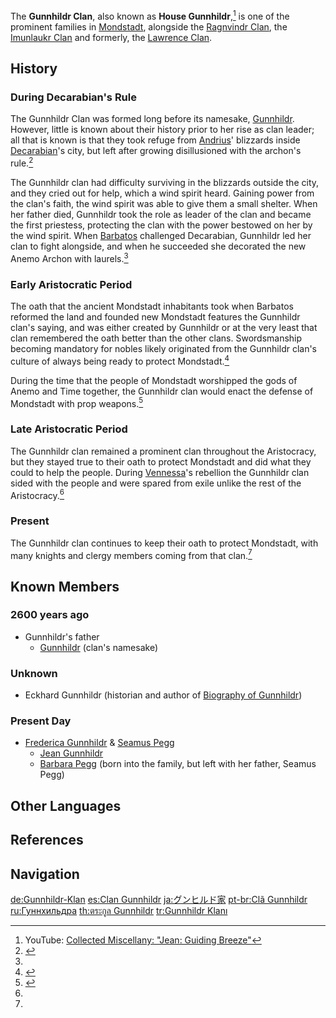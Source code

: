 {{Terminology Infobox
|title        = 
|image        = Gunnhildr Clan.png
|type         = Families
|type2        = Mondstadt Clans
}}
{{Quote|For Mondstadt, as always.|Gunnhildr Clan's motto}}
The '''Gunnhildr Clan''', also known as '''House Gunnhildr''',<ref>YouTube: [https://youtu.be/_FOkixTeAaA Collected Miscellany: "Jean: Guiding Breeze"]</ref> is one of the prominent families in [[Mondstadt]], alongside the [[Ragnvindr Clan]], the [[Imunlaukr Clan]] and formerly, the [[Lawrence Clan]].

==History==
===During Decarabian's Rule===
The Gunnhildr Clan was formed long before its namesake, [[Gunnhildr]]. However, little is known about their history prior to her rise as clan leader; all that is known is that they took refuge from [[Andrius]]' blizzards inside [[Decarabian]]'s city, but left after growing disillusioned with the archon's rule.<ref name="Gunn Bio">{{Ref/Book|Biography of Gunnhildr}}</ref>

The Gunnhildr clan had difficulty surviving in the blizzards outside the city, and they cried out for help, which a wind spirit heard. Gaining power from the clan's faith, the wind spirit was able to give them a small shelter. When her father died, Gunnhildr took the role as leader of the clan and became the first priestess, protecting the clan with the power bestowed on her by the wind spirit. When [[Barbatos]] challenged Decarabian, Gunnhildr led her clan to fight alongside, and when he succeeded she decorated the new Anemo Archon with laurels.<ref name="Gunn Bio" />

===Early Aristocratic Period===
{{See also|Mondstadt Aristocracy}}
The oath that the ancient Mondstadt inhabitants took when Barbatos reformed the land and founded new Mondstadt features the Gunnhildr clan's saying, and was either created by Gunnhildr or at the very least that clan remembered the oath better than the other clans. Swordsmanship becoming mandatory for nobles likely originated from the Gunnhildr clan's culture of always being ready to protect Mondstadt.<ref>{{Ref/Weapon|Royal Longsword}}</ref>

During the time that the people of Mondstadt worshipped the gods of Anemo and Time together, the Gunnhildr clan would enact the defense of Mondstadt with prop weapons.<ref>{{Ref/Weapon|Sacrificial Sword}}</ref>

===Late Aristocratic Period===
The Gunnhildr clan remained a prominent clan throughout the Aristocracy, but they stayed true to their oath to protect Mondstadt and did what they could to help the people. During [[Vennessa]]'s rebellion the Gunnhildr clan sided with the people and were spared from exile unlike the rest of the Aristocracy.<ref name="Gunn Bio" />

===Present===
The Gunnhildr clan continues to keep their oath to protect Mondstadt, with many knights and clergy members coming from that clan.<ref name="Gunn Bio" />

==Known Members==
===2600 years ago===
* Gunnhildr's father
**[[Gunnhildr]] (clan's namesake)

===Unknown===
* Eckhard Gunnhildr (historian and author of [[Biography of Gunnhildr]])

===Present Day===
*[[Frederica Gunnhildr]] & [[Seamus Pegg]]
**[[Jean|Jean Gunnhildr]]
**[[Barbara|Barbara Pegg]] (born into the family, but left with her father, Seamus Pegg)

==Other Languages==
{{Other Languages
|en      = Gunnhildr Clan
|zhs     = 古恩希尔德家族
|zhs_rm  = Gǔ'ēnxī'ěrdé Jiāzú
|zht     = 古恩希爾德家族
|zht_rm  = Gǔ'ēnxī'ěrdé Jiāzú
|zh_tl   = Gunnhildr Family
|ja      = グンヒルド家
|ja_rm   = Gunhirudo-ke<ref>{{Ref/VO|Thoma|About Jean|ja|note=Japanese Voice-Over}}</ref>
|ja_tl   = Gunnhildr House
|ko      = 군힐드 {{tt|가문|家門}}
|ko_rm   = Gunhildeu Gamun
|ko_tl   = Gunnhildr Family
|es      = Clan Gunnhildr<!--also "Familia Gunnhildr"-->
|es_tl   = Gunnhildr Clan
|fr      = Clan Gunnhildr
|fr_tl   = Gunnhildr Clan
|ru      = Клан Гуннхильдр<!--also "семья Гуннхильдр"-->
|ru_tl   = Gunnhildr Clan
|th      = ตระกูล Gunnhildr
|th_rm   = Trakun Gunnhildr
|th_tl   = Gunnhildr Family
|vi      = {{tt|Gia Tộc|家族}} Gunnhildr<!-- also "Nhà Gunnhildr"-->
|vi_tl   = Gunnhildr House
|de      = Gunnhildr-Klan<!--also "Gunnhildr-Familie"/"Familie Gunnhildr"-->
|de_tl   = Gunnhildr Clan
|id      = Klan Gunnhildr<!--also "Keluarga Gunnhildr"-->
|id_tl   = Gunnhildr Clan
|pt      = Clã Gunnhildr<!--also "Família Gunnhildr"-->
|pt_tl   = Gunnhildr Clan
|tr      = 
|tr_tl   = 
|it      = 
|it_tl   = 
}}

==References==
{{Reflist|2}}

==Navigation==
{{Faction Navbox}}

[[de:Gunnhildr-Klan]]
[[es:Clan Gunnhildr]]
[[ja:グンヒルド家]]
[[pt-br:Clã Gunnhildr]]
[[ru:Гуннхильдра]]
[[th:ตระกูล Gunnhildr]]
[[tr:Gunnhildr Klanı]]
